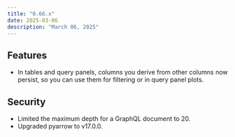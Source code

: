 ---
title: "0.66.x"
date: 2025-03-06
description: "March 06, 2025"
---

## Features
- In tables and query panels,  columns you derive from other columns now persist, so you can use them for filtering or in query panel plots.

## Security
- Limited the maximum depth for a GraphQL document to 20.
- Upgraded pyarrow to v17.0.0.
